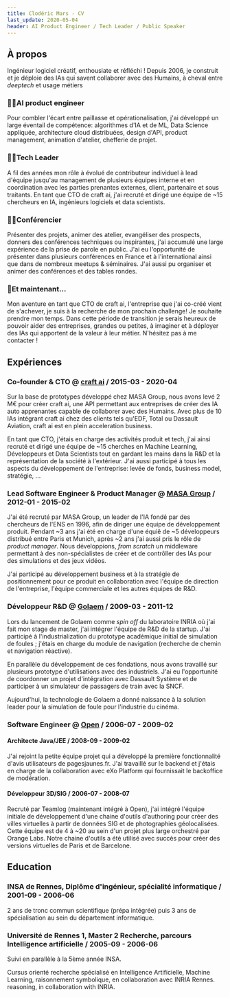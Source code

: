 ```yaml
---
title: Clodéric Mars - CV
last_update: 2020-05-04
header: AI Product Engineer / Tech Leader / Public Speaker
---
```




## À propos

Ingénieur logiciel créatif, enthousiate et réfléchi ! Depuis 2006, je construit
et je déploie des IAs qui savent collaborer avec des Humains, à cheval entre
_deeptech_ et usage métiers

### 👷‍♂️AI product engineer

Pour combler l'écart entre paillasse et opérationalisation, j'ai développé un
large éventail de compétence: algorithmes d'IA et de ML, Data Science appliquée,
architecture cloud distribuées, design d'API, product management, animation
d'atelier, chefferie de projet.

### 👨‍💻Tech Leader

A fil des années mon rôle à évolué de contributeur individuel à lead d'équipe
jusqu'au management de plusieurs équipes interne et en coordination avec les
parties prenantes externes, client, partenaire et sous traitants. En tant que
CTO de craft ai, j'ai recruté et dirigé une équipe de ~15 chercheurs en IA,
ingénieurs logiciels et data scientists.

### 👨‍🏫Conférencier

Présenter des projets, animer des atelier, evangéliser des prospects, donners
des conférences techniques ou inspirantes, j'ai accumulé une large expérience de
la prise de parole en public. J'ai eu l'opportunité de présenter dans plusieurs
conférences en France et à l'international ainsi que dans de nombreux meetups &
séminaires. J'ai aussi pu organiser et animer des conférences et des tables
rondes.

### 🤟Et maintenant...

Mon aventure en tant que CTO de craft ai, l'entreprise que j'ai co-créé vient de
s'achever, je suis à la recherche de mon prochain challenge! Je souhaite prendre
mon temps. Dans cette période de transition je serais heureux de pouvoir aider
des entreprises, grandes ou petites, à imaginer et à déployer des IAs qui
apportent de la valeur à leur métier. N'hésitez pas à me contacter !

## Expériences

### Co-founder & CTO @ [craft ai](https://www.craft.ai/) / 2015-03 - 2020-04

Sur la base de prototypes développé chez MASA Group, nous avons levé 2 M€ pour
créer craft ai, une API permettant aux entreprises de créer des IA auto
apprenantes capable de collaborer avec des Humains. Avec plus de 10 IAs
intégrant craft ai chez des clients tels qu'EDF, Total ou Dassault Aviation,
craft ai est en plein acceleration business.

En tant que CTO, j'étais en charge des activités produit et tech, j'ai ainsi
recruté et dirigé une équipe de ~15 cherches en Machine Learning, Développeurs
et Data Scientists tout en gardant les mains dans la R&D et la représentation de
la société à l'extérieur. J'ai aussi participé à tous les aspects du
développement de l'entreprise: levée de fonds, business model, stratégie, ...

### Lead Software Engineer & Product Manager @ [MASA Group](https://masasim.com/) / 2012-01 - 2015-02

J'ai été recruté par MASA Group, un leader de l'IA fondé par des chercheurs de
l'ENS en 1996, afin de diriger une équipe de développement produit. Pendant ~3
ans j'ai été en charge d'une équiê de ~5 développeurs distribué entre Paris et
Munich, après ~2 ans j'ai aussi pris le rôle de _product manager_. Nous
développions, _from scratch_ un middleware permettant à des non-spécialistes de
créer et de contrôller des IAs pour des simulations et des jeux vidéos.

J'ai participé au développement business et à la stratégie de positionnement
pour ce produit en collaboration avec l'équipe de direction de l'entreprise,
l'équipe commerciale et les autres équipes de R&D.

### Développeur R&D @ [Golaem](http://golaem.com/) / 2009-03 - 2011-12

Lors du lancement de Golaem comme _spin off_ du laboratoire INRIA où j'ai fait
mon stage de master, j'ai intégrer l'équipe de R&D de la startup. J'ai participé
à l'industrialization du prototype académique initial de simulation de foules ;
j'étais en charge du module de navigation (recherche de chemin et navigation
réactive).

En parallèle du développement de ces fondations, nous avons travaillé sur
plusieurs prototype d'utilisations avec des industriels. J'ai eu l'opportunité
de coordonner un projet d'intégration avec Dassault Système et de participer à
un simulateur de passagers de train avec la SNCF.

Aujourd'hui, la technologie de Golaem a donné naissance à la solution leader
pour la simulation de foule pour l'industrie du cinéma.

### Software Engineer @ [Open](https://www.open.global/fr) / 2006-07 - 2009-02

#### Architecte Java/JEE / 2008-09 - 2009-02

J'ai rejoint la petite équipe projet qui a développé la première fonctionnalité
d'avis utilisateurs de pagesjaunes.fr. J'ai travaillé sur le backend et j'étais
en charge de la collaboration avec eXo Platform qui fournissait le backoffice de
modération.

#### Développeur 3D/SIG / 2006-07 - 2008-07

Recruté par Teamlog (maintenant intégré à Open), j'ai intégré l'équipe initiale
de développement d'une chaine d'outils d'authoring pour créer des villes
virtuelles à partir de données SIG et de photographies géolocalisées. Cette
équipe est de 4 à ~20 au sein d'un projet plus large orchestré par Orange Labs.
Notre chaine d'outils a été utilisé avec succès pour créer des versions
virtuelles de Paris et de Barcelone.

## Education

### INSA de Rennes, Diplôme d'ingénieur, spécialité informatique / 2001-09 - 2006-06

2 ans de tronc commun scientifique (prépa intégrée) puis 3 ans de spécialisation
au sein du département informatique.

### Université de Rennes 1, Master 2 Recherche, parcours Intelligence artificielle / 2005-09 - 2006-06

Suivi en parallèle à la 5ème année INSA.

Cursus orienté recherche spécialisé en Intelligence Artificielle, Machine
Learning, raisonnement symbolique, en collaboration avec INRIA Rennes.
reasoning, in collaboration with INRIA.
